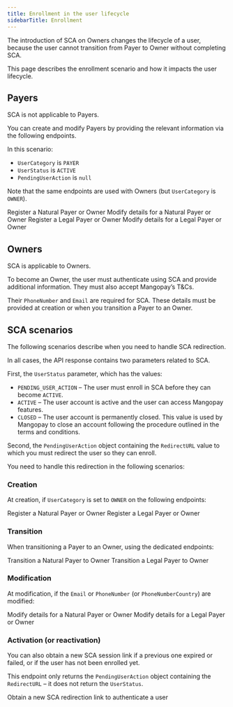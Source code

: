 ```yaml
---
title: Enrollment in the user lifecycle
sidebarTitle: Enrollment
---
```


The introduction of SCA on Owners changes the lifecycle of a user, because the user cannot transition from Payer to Owner without completing SCA.

This page describes the enrollment scenario and how it impacts the user lifecycle.

## Payers

SCA is not applicable to Payers. 

You can create and modify Payers by providing the relevant information via the following endpoints. 

In this scenario:
- `UserCategory` is `PAYER`
- `UserStatus` is `ACTIVE`
- `PendingUserAction` is `null`

Note that the same endpoints are used with Owners (but `UserCategory` is `OWNER`).

<Card title="POST Create a Natural User (SCA)" href="/">
Register a Natural Payer or Owner
</Card>
<Card title="PUT Edit a Natural User (SCA)" href="/">
Modify details for a Natural Payer or Owner
</Card>
<Card title="POST Create a Legal User (SCA)" href="/">
Register a Legal Payer or Owner
</Card>
<Card title="PUT Edit a Legal User (SCA)" href="/">
Modify details for a Legal Payer or Owner
</Card>

## Owners

SCA is applicable to Owners. 

To become an Owner, the user must authenticate using SCA and provide additional information. They must also accept Mangopay’s T&Cs.

Their `PhoneNumber` and `Email` are required for SCA. These details must be provided at creation or when you transition a Payer to an Owner.

## SCA scenarios

The following scenarios describe when you need to handle SCA redirection. 

In all cases, the API response contains two parameters related to SCA.

First, the `UserStatus` parameter, which has the values:

- `PENDING_USER_ACTION` – The user must enroll in SCA before they can become `ACTIVE`.
- `ACTIVE` – The user account is active and the user can access Mangopay features.
- `CLOSED` – The user account is permanently closed. This value is used by Mangopay to close an account following the procedure outlined in the terms and conditions.

Second, the `PendingUserAction` object containing the `RedirectURL` value to which you must redirect the user so they can enroll.

You need to handle this redirection in the following scenarios: 

### Creation

At creation, if `UserCategory` is set to `OWNER` on the following endpoints:

<Card title="Register a Natural Payer or Owner" href="/">
Register a Natural Payer or Owner
</Card>

<Card title="POST Create a Legal User (SCA)" href="/">
Register a Legal Payer or Owner
</Card>

### Transition

When transitioning a Payer to an Owner, using the dedicated endpoints:

<Card title="PUT Categorize a Natural User as Owner (SCA)" href="/">
Transition a Natural Payer to Owner
</Card>
<Card title="PUT Categorize a Legal User as Owner (SCA)" href="/">
Transition a Legal Payer to Owner
</Card>

### Modification

At modification, if the `Email` or `PhoneNumber` (or `PhoneNumberCountry`) are modified:

<Card title="PUT Edit a Natural User (SCA)" href="/">
Modify details for a Natural Payer or Owner
</Card>
<Card title="PUT Edit a Legal User (SCA)" href="/">
Modify details for a Legal Payer or Owner
</Card>

### Activation (or reactivation)

You can also obtain a new SCA session link if a previous one expired or failed, or if the user has not been enrolled yet.

This endpoint only returns the `PendingUserAction` object containing the `RedirectURL` – it does not return the `UserStatus`.

<Card title="POST Obtain an SCA session" href="/">
Obtain a new SCA redirection link to authenticate a user
</Card>